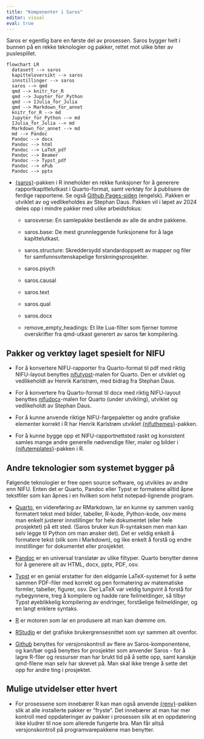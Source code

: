 ```yaml
---
title: "Komponenter i Saros"
editor: visual
eval: true
---
```


Saros er egentlig bare en første del av prosessen. Saros bygger helt i bunnen på en rekke teknologier og pakker, rettet mot ulike biter av puslespillet.

```mermaid
flowchart LR
  datasett --> saros
  kapitteloversikt --> saros
  innstillinger --> saros
  saros --> qmd
  qmd --> knitr_for_R
  qmd --> Jupyter_for_Python
  qmd --> IJulia_for_Julia
  qmd --> Markdown_for_annet
  knitr_for_R --> md
  Jupyter_for_Python --> md
  IJulia_for_Julia --> md
  Markdown_for_annet --> md
  md --> Pandoc
  Pandoc --> docx
  Pandoc --> html
  Pandoc --> LaTeX_pdf
  Pandoc --> Beamer
  Pandoc --> Typst_pdf
  Pandoc --> ePub
  Pandoc --> pptx
```

-   [{saros}](www.github.com/NIFU-NO/saros)-pakken i R inneholder en rekke funksjoner for å generere rapportkapittelutkast i Quarto-format, samt verktøy for å publisere de ferdige rapportene. Se også [Github Pages-siden](https://nifu-no.github.io/saros/) (engelsk). Pakken er utviklet av og vedlikeholdes av Stephan Daus. Pakken vil i løpet av 2024 deles opp i mindre pakker med ulike arbeidsfokus:

    -   sarosverse: En samlepakke bestående av alle de andre pakkene.

    -   saros.base: De mest grunnleggende funksjonene for å lage kapittelutkast.

    -   saros.structure: Skreddersydd standardoppsett av mapper og filer for samfunnsvitenskapelige forskningsprosjekter.

    -   saros.psych

    -   saros.causal

    -   saros.text

    -   saros.qual

    -   saros.docx

    -   remove_empty_headings: Et lite Lua-filter som fjerner tomme overskrifter fra qmd-utkast generert av saros før kompilering.

## Pakker og verktøy laget spesielt for NIFU

-   For å konvertere NIFU-rapporter fra Quarto-format til pdf med riktig NIFU-layout benyttes [nifutypst](www.github.com/NIFU-NO/nifutypst)-malen for Quarto. Den er utviklet og vedlikeholdt av Henrik Karlstrøm, med bidrag fra Stephan Daus.

-   For å konvertere fra Quarto-format til docx med riktig NIFU-layout benyttes [nifudocx](www.github.com/NIFU-NO/nifudocx)-malen for Quarto (under utvikling), utviklet og vedlikeholdt av Stephan Daus.

-   For å kunne anvende riktige NIFU-fargepaletter og andre grafiske elementer korrekt i R har Henrik Karlstrøm utviklet [{nifuthemes}](www.github.com/NIFU-NO/nifutheme)-pakken.

-   For å kunne bygge opp et NIFU-rapportnettsted raskt og konsistent samles mange andre generelle nødvendige filer, maler og bilder i [{nifutemplates}](www.github.com/NIFU-NO/nifutemplates)-pakken i R.

## Andre teknologier som systemet bygger på

Følgende teknologier er free open source software, og utvikles av andre enn NIFU. Enten det er Quarto, Pandoc eller Typst er formatene alltid åpne tekstfiler som kan åpnes i en hvilken som helst notepad-lignende program.

-   [Quarto](www.quarto.org), en videreføring av RMarkdown, lar en kunne sy sammen vanlig formatert tekst med bilder, tabeller, R-kode, Python-kode, osv mens man enkelt justerer innstillinger for hele dokumentet (eller hele prosjektet) på ett sted. (Saros bruker kun R-syntaksen men man kan selv legge til Python om man ønsker det). Det er veldig enkelt å formatere tekst (slik som i Markdown), og like enkelt å forstå og endre innstillinger for dokumentet eller prosjektet.

-   [Pandoc](www.pandoc.org) er en universal translatør av ulike filtyper. Quarto benytter denne for å generere alt av HTML, docx, pptx, PDF, osv.

-   [Typst](typst.app) er en genial erstatter for den eldgamle LaTeX-systemet for å sette sammen PDF-filer med korrekt og pen formatering av matematiske formler, tabeller, figurer, osv. Der LaTeX var veldig tungvint å forstå for nybegynnere, treg å kompilere og hadde rare feilmeldinger, så tilbyr Typst øyeblikkelig kompilering av endringer, forståelige feilmeldinger, og en langt enklere syntaks.

-   [R](www.r-project.org) er motoren som lar en produsere alt man kan drømme om.

-   [RStudio](www.posit.co) er det grafiske brukergrensesnittet som syr sammen alt ovenfor.

-   [Github](www.github.com) benyttes for versjonskontroll av flere av Saros-komponentene, og kan/bør også benyttes for prosjekter som anvender Saros - for å lagre R-filer og ressurser man har brukt tid på å sette opp, samt kanskje qmd-filene man selv har skrevet på. Man skal ikke trenge å sette det opp for andre ting i prosjektet.

## Mulige utvidelser etter hvert

-   For prosessene som innebærer R kan man også anvende [{renv}](https://rstudio.github.io/renv/articles/renv.html)-pakken slik at alle installerte pakker er "fryste". Det innebærer at man har mer kontroll med oppdateringer av pakker i prosessen slik at en oppdatering ikke kludrer til noe som allerede fungerte bra. Man får altså versjonskontroll på programvarepakkene man benytter.
